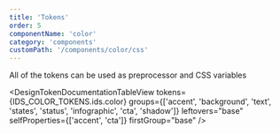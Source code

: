 ```yaml
---
title: 'Tokens'
order: 5
componentName: 'color'
category: 'components'
customPath: '/components/color/css'
---
```


<div class="ids-doc if alert-banner info">
  <p class="ids-doc if">All of the tokens can be used as preprocessor and CSS variables</p>
</div>


<DesignTokenDocumentationTableView
  tokens={IDS_COLOR_TOKENS.ids.color}
  groups={['accent', 'background', 'text', 'states', 'status', 'infographic', 'cta', 'shadow']}
  leftovers="base"
  selfProperties={['accent', 'cta']}
  firstGroup="base"
/>
